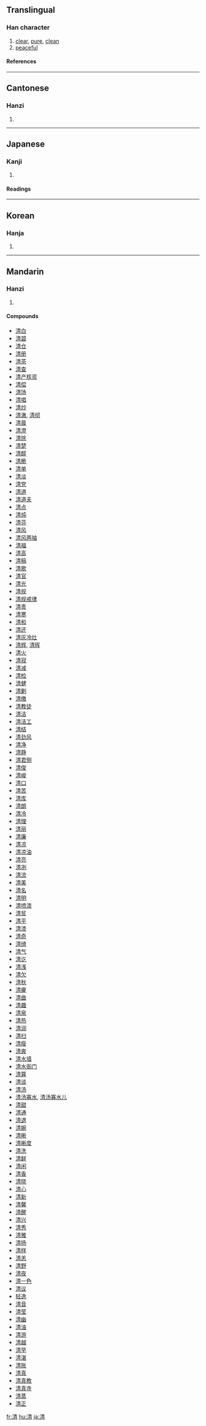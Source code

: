 {{see|淸}}

==Translingual==
===Han character===
{{Han char|rn=85|rad=水|as=08|sn=11|four=3512<sub>7</sub>|canj=水手一月 (EQMB)}}
# [[clear]], [[pure]], [[clean]]
# [[peaceful]]
====References====
{{Han ref|kx=0633.371|dkj=17695|dj=1038.010|hdz=31637.110|uh=6E05|ud=28165|bh=B24D|bd=45645}}

----
==Cantonese==
===Hanzi===
{{yue-hanzi|jyut=|y=ching1}}
# {{defn|Cantonese}}

----
==Japanese==
===Kanji===
{{ja-kanji|grade=4|rs=水08}}
# {{defn|Japanese}} 
====Readings====
{{ja-readings|on=[[せい]] (sei), [[しょう]] (shō)|kun=[[きよい]] (kiyoi), [[きよめる]] (kiyomeru)}}

----
==Korean==
===Hanja===
{{ko-hanja|hangeul=청|eumhun=|rv=cheong|mr=ch'ŏng|y=cheng}}
# {{defn|Korean}}

----
==Mandarin==
===Hanzi===
{{cmn-hanzi|pin=[[qīng]] ([[qing1]])|wg=ch'ing<sup>1</sup>}}
# {{defn|Mandarin}}

====Compounds====
*[[清白]]
*[[清碧]]
*[[清仓]]
*[[清册]]
*[[清茶]]
*[[清查]]
*[[清产核资]]
*[[清偿]]
*[[清场]]
*[[清唱]]
*[[清炒]]
*[[清澈]], [[清彻]]
*[[清晨]]
*[[清澄]]
*[[清除]]
*[[清楚]]
*[[清醇]]
*[[清脆]]
*[[清单]]
*[[清淡]]
*[[清党]]
*[[清道]]
*[[清道夫]]
*[[清点]]
*[[清炖]]
*[[清芬]]
*[[清风]]
*[[清风两袖]]
*[[清福]]
*[[清高]]
*[[清稿]]
*[[清歌]]
*[[清官]]
*[[清光]]
*[[清规]]
*[[清规戒律]]
*[[清贵]]
*[[清寒]]
*[[清和]]
*[[清还]]
*[[清灰冷灶]]
*[[清辉]], [[清晖]]
*[[清火]]
*[[清寂]]
*[[清减]]
*[[清检]]
*[[清健]]
*[[清剿]]
*[[清缴]]
*[[清教徒]]
*[[清洁]]
*[[清洁工]]
*[[清结]]
*[[清劲风]]
*[[清净]]
*[[清静]]
*[[清君侧]]
*[[清俊]]
*[[清峻]]
*[[清口]]
*[[清苦]]
*[[清库]]
*[[清朗]]
*[[清冷]]
*[[清理]]
*[[清丽]]
*[[清廉]]
*[[清凉]]
*[[清凉油]]
*[[清亮]]
*[[清冽]]
*[[清流]]
*[[清美]]
*[[清名]]
*[[清明]]
*[[清喷漆]]
*[[清贫]]
*[[清平]]
*[[清漆]]
*[[清奇]]
*[[清绮]]
*[[清气]]
*[[清讫]]
*[[清浅]]
*[[清欠]]
*[[清秋]]
*[[清癯]]
*[[清曲]]
*[[清趣]]
*[[清泉]]
*[[清热]]
*[[清润]]
*[[清扫]]
*[[清瘦]]
*[[清爽]]
*[[清水墙]]
*[[清水衙门]]
*[[清算]]
*[[清谈]]
*[[清汤]]
*[[清汤寡水]], [[清汤寡水儿]]
*[[清甜]]
*[[清通]]
*[[清退]]
*[[清婉]]
*[[清晰]]
*[[清晰度]]
*[[清洗]]
*[[清鲜]]
*[[清闲]]
*[[清香]]
*[[清晓]]
*[[清心]]
*[[清新]]
*[[清馨]]
*[[清醒]]
*[[清兴]]
*[[清秀]]
*[[清雅]]
*[[清扬]]
*[[清样]]
*[[清恙]]
*[[清野]]
*[[清夜]]
*[[清一色]]
*[[清议]]
*[[轻逸]]
*[[清音]]
*[[清莹]]
*[[清幽]]
*[[清油]]
*[[清游]]
*[[清越]]
*[[清早]]
*[[清湛]]
*[[清账]]
*[[清真]]
*[[清真教]]
*[[清真寺]]
*[[清蒸]]
*[[清正]]

[[fr:清]]
[[hu:清]]
[[ja:清]]